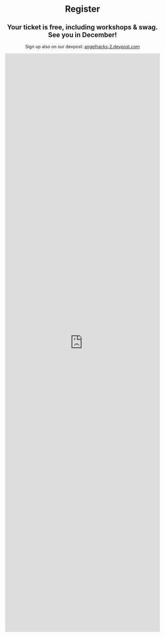 
<Header sx={{ bg: 'coolBg', mb: 0 }} width="narrow">


# Register

## Your ticket is free, including workshops & swag. See you in December!

Sign up also on our devpost: <a href="https://angelhacks-2.devpost.com">angelhacks-2.devpost.com</a>

<script src="https://static.airtable.com/js/embed/embed_snippet_v1.js"></script>
<iframe
	class="airtable-embed airtable-dynamic-height"
	src="https://airtable.com/embed/shriwOHnqHLuBjdOw?backgroundColor=yellow"
	frameborder="0"
	onmousewheel=""
	width="100%"
	height="1886"
></iframe>

</Header>

